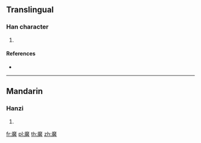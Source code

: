 {{character info/new}}
==Translingual==

===Han character===
{{Han char|rn=200|rad=麻|as=09|sn=20|four=|canj=IDHDA}}

# {{defn|Han|sort=麻09}}

====References====
* {{Han ref|kx=1515.260|dkj=47914|dj=2045.310|hdz=74725.090|uh=9EC1|ud=40641}}

----

==Mandarin==

===Hanzi===
{{cmn-hanzi|pin=[[nún]] ([[nun2]])|wg=}}

# {{defn|lang=cmn|sort=麻09}}

[[fr:黁]]
[[pl:黁]]
[[th:黁]]
[[zh:黁]]